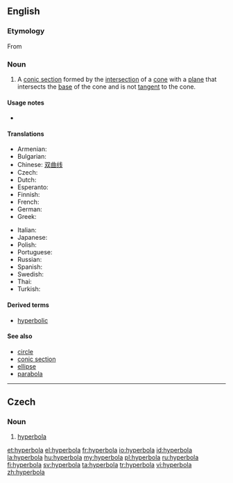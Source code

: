 ==English==

===Etymology===
From {{etyl|grc}} {{term|lang=grc|ὑπερβολή|tr=huperbolē}}

===Noun===
{{en-noun|s|pl2=hyperbolae}}
{{wikipedia}}

# {{geometry}} A [[conic section]] formed by the [[intersection]] of a [[cone]] with a [[plane]] that intersects the [[base]] of the cone and is not [[tangent]] to the cone.

====Usage notes====
* {{en-usage-h-an}}

====Translations====
{{trans-top|geometric curve}}
* Armenian: {{t-|hy|հիպերբոլ|tr=hiperbol}}
* Bulgarian: {{t+|bg|хипербола|f}}
* Chinese: [[双曲线]]
* Czech: {{t-|cs|hyperbola|f}}
* Dutch: {{t|nl|hyperbool|m}}
* Esperanto: {{t-|eo|hiperbolo|xs=Esperanto}}
* Finnish: {{t-|fi|hyperbeli}}
* French: {{t+|fr|hyperbole|f}}
* German: {{t|de|Hyperbel|f}}
* Greek: {{t+|el|υπερβολή}}
{{trans-mid}}
* Italian: {{t+|it|iperbole|f}}
* Japanese: {{t|ja|双曲線|tr=sōkyokusen}}
* Polish: {{t+|pl|hiperbola|f}}
* Portuguese: {{t+|pt|hipérbole|f}}
* Russian: {{t+|ru|гипербола}}
* Spanish: {{t+|es|hipérbola|f}}
* Swedish: {{t+|sv|hyperbel|c}}
* Thai: {{t|th|ไฮเพอร์โบลา}}
* Turkish: {{t+|tr|hiperbol}}
{{trans-bottom}}

====Derived terms====
* [[hyperbolic]]

====See also====
* [[circle]]
* [[conic section]]
* [[ellipse]]
* [[parabola]]

----

==Czech==

===Noun===
{{cs-noun|g=f}}

# [[hyperbola#English|hyperbola]] {{geometry|lang=cs}}

[[et:hyperbola]]
[[el:hyperbola]]
[[fr:hyperbola]]
[[io:hyperbola]]
[[id:hyperbola]]
[[la:hyperbola]]
[[hu:hyperbola]]
[[my:hyperbola]]
[[pl:hyperbola]]
[[ru:hyperbola]]
[[fi:hyperbola]]
[[sv:hyperbola]]
[[ta:hyperbola]]
[[tr:hyperbola]]
[[vi:hyperbola]]
[[zh:hyperbola]]